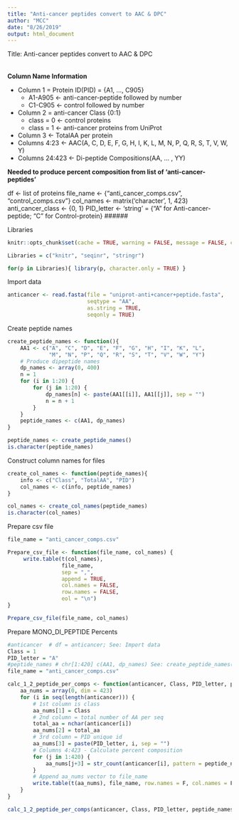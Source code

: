 ```yaml
---
title: "Anti-cancer peptides convert to AAC & DPC"
author: "MCC"
date: "8/26/2019"
output: html_document
---
```


Title: Anti-cancer peptides convert to AAC & DPC

######
**Column Name Information**

* Column 1 = Protein ID(PID) = {A1, ..., C905} 
    * A1-A905 <- anti-cancer-peptide followed by number
    * C1-C905 <- control followed by number
* Column 2 = anti-cancer Class {0:1}  
    * class = 0 <- control proteins
    * class = 1 <- anti-cancer proteins from UniProt
* Column 3 <- TotalAA per protein  
* Columns 4:23 <- AAC(A, C, D, E, F, G, H, I, K, L, M, N, P, Q, R, S, T, V, W, Y)  
* Columns 24:423 <- Di-peptide Compositions(AA, ... , YY)  

**Needed to produce percent composition from list of 'anti-cancer-peptides'**

df <- list of proteins
file_name <- {"anti_cancer_comps.csv", "control_comps.csv"}
col_names <- matrix('character', 1, 423)
anti_cancer_class <- {0, 1}
PID_letter <- 'string' = {"A" for Anti-cancer-peptide; "C" for Control-protein}
######

Libraries  
```r
knitr::opts_chunk$set(cache = TRUE, warning = FALSE, message = FALSE, cache.lazy = FALSE)

Libraries = c("knitr", "seqinr", "stringr")

for(p in Libraries){ library(p, character.only = TRUE) }
```
Import data
```r
anticancer <- read.fasta(file = "uniprot-anti+cancer+peptide.fasta",
                         seqtype = "AA", 
                         as.string = TRUE,
                         seqonly = TRUE)
```
Create peptide names
```r
create_peptide_names <- function(){
    AA1 <- c("A", "C", "D", "E", "F", "G", "H", "I", "K", "L", 
             "M", "N", "P", "Q", "R", "S", "T", "V", "W", "Y")
    # Produce dipeptide names
    dp_names <- array(0, 400)
    n = 1
    for (i in 1:20) {
        for (j in 1:20) {
            dp_names[n] <- paste(AA1[[i]], AA1[[j]], sep = "")
            n = n + 1
        }
    }
    peptide_names <- c(AA1, dp_names)
}

peptide_names <- create_peptide_names()
is.character(peptide_names)
```
Construct column names for files
```r
create_col_names <- function(peptide_names){
    info <- c("Class", "TotalAA", "PID")
    col_names <- c(info, peptide_names)
}

col_names <- create_col_names(peptide_names)
is.character(col_names)
```
Prepare csv file
```r
file_name = "anti_cancer_comps.csv"

Prepare_csv_file <- function(file_name, col_names) {
     write.table(t(col_names),
                 file_name,
                 sep = ",",
                 append = TRUE,
                 col.names = FALSE, 
                 row.names = FALSE, 
                 eol = "\n")
}

Prepare_csv_file(file_name, col_names)                        
```

Prepare MONO_DI_PEPTIDE Percents
```r
#anticancer  # df = anticancer; See: Import data
Class = 1
PID_letter = "A"
#peptide_names # chr[1:420] c(AA1, dp_names) See: create_peptide_names()
file_name = "anti_cancer_comps.csv"

calc_1_2_peptide_per_comps <- function(anticancer, Class, PID_letter, peptide_names, file_name) {
    aa_nums = array(0, dim = 423)
    for (i in seq(length(anticancer))) {
        # 1st column is class
        aa_nums[1] = Class
        # 2nd column = total number of AA per seq
        total_aa = nchar(anticancer[i])
        aa_nums[2] = total_aa
        # 3rd column = PID unique id
        aa_nums[3] = paste(PID_letter, i, sep = "")
        # Columns 4:423 - Calculate percent composition
        for (j in 1:420) {
            aa_nums[j+3] = str_count(anticancer[i], pattern = peptide_names[j]) / total_aa
        }
        # Append aa_nums vector to file_name
        write.table(t(aa_nums), file_name, row.names = F, col.names = F, append = T, sep = ",", eol = "\n")
    }
}

calc_1_2_peptide_per_comps(anticancer, Class, PID_letter, peptide_names, file_name) 
```


